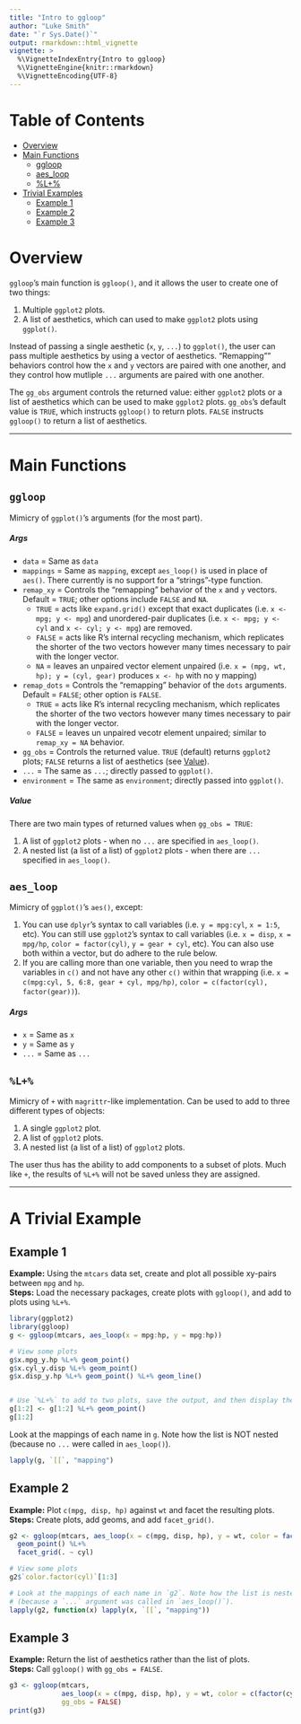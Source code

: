```yaml
---
title: "Intro to ggloop"
author: "Luke Smith"
date: "`r Sys.Date()`"
output: rmarkdown::html_vignette
vignette: >
  %\VignetteIndexEntry{Intro to ggloop}
  %\VignetteEngine{knitr::rmarkdown}
  %\VignetteEncoding{UTF-8}
---
```


# Table of Contents

* [Overview](#overview)
* [Main Functions](#main-functions)
    * [ggloop](#ggloop)
    * [aes_loop](#aes_loop)
    * [%L+%](#l)
* [Trivial Examples](#trivial-examples)
    * [Example 1](#example-1)
    * [Example 2](#example-2)
    * [Example 3](#example-3)

# Overview

`ggloop`'s main function is `ggloop()`, and it allows the user to create one of two things:

1. Multiple `ggplot2` plots.
2. A list of aesthetics, which can used to make `ggplot2` plots using `ggplot()`.

Instead of passing a single aesthetic (`x`, `y`, `...`) to `ggplot()`, the user can pass multiple aesthetics by using a vector of aesthetics. "Remapping"" behaviors control how the `x` and `y` vectors are paired with one another, and they control how mutliple `...` arguments are paired with
one another.

The `gg_obs` argument controls the returned value: either `ggplot2` plots or a list of aesthetics which can be used to make `ggplot2` plots. `gg_obs`'s default value is `TRUE`, which instructs `ggloop()` to return plots. `FALSE` instructs `ggloop()` to return a list of aesthetics.

---

# Main Functions

## `ggloop`

Mimicry of `ggplot()`'s arguments (for the most part).

##### Args  

* `data` = Same as `data`
* `mappings` = Same as `mapping`, except `aes_loop()` is used in place of `aes()`. There currently is no support for a "strings"-type function.
* `remap_xy` = Controls the "remapping" behavior of the `x` and `y` vectors. Default = `TRUE`; other options include `FALSE` and `NA`.
    + `TRUE` = acts like `expand.grid()` except that exact duplicates (i.e. `x <- mpg; y <- mpg`) and unordered-pair duplicates (i.e. `x <- mpg; y <- cyl` and `x <- cyl; y <- mpg`) are removed.
    + `FALSE` = acts like R's internal recycling mechanism, which replicates the shorter of the two vectors however many times necessary to pair with the longer vector.
    + `NA` = leaves an unpaired vector element unpaired (i.e. `x = (mpg, wt, hp); y = (cyl, gear)` produces `x <- hp` with no y mapping)
* `remap_dots` = Controls the "remapping" behavior of the `dots` arguments. Default = `FALSE`; other option is `FALSE`.
    + `TRUE` = acts like R's internal recycling mechanism, which replicates the shorter of the two vectors however many times necessary to pair with the longer vector.
    + `FALSE` = leaves un unpaired vecotr element unpaired; similar to `remap_xy = NA` behavior.
* `gg_obs` = Controls the returned value. `TRUE` (default) returns `ggplot2` plots; `FALSE` returns a list of aesthetics (see [Value](#value)).
* `...` = The same as `...`; directly passed to `ggplot()`.
* `environment` = The same as `environment`; directly passed into `ggplot()`.

##### Value

There are two main types of returned values when `gg_obs = TRUE`:

  1. A list of `ggplot2` plots - when no `...` are specified in `aes_loop()`.
  2. A nested list (a list of a list) of `ggplot2` plots - when there are `...` specified in `aes_loop()`.

## `aes_loop`

Mimicry of `ggplot()`'s `aes()`, except:

  1. You can use `dplyr`'s syntax to call variables (i.e. `y = mpg:cyl`, `x = 1:5`, etc). You can still use `ggplot2`'s syntax to call variables (i.e. `x = disp`, `x = mpg/hp`, `color = factor(cyl)`, `y = gear + cyl`, etc). You can also use both within a vector, but do adhere to the rule below.
  2. If you are calling more than one variable, then you need to wrap the variables in `c()` and not have any other `c()` within that wrapping (i.e. `x = c(mpg:cyl, 5, 6:8, gear + cyl, mpg/hp)`, `color = c(factor(cyl), factor(gear))`).

##### Args

* `x` = Same as `x`
* `y` = Same as `y`
* `...` = Same as `...`

## `%L+%`

Mimicry of `+` with `magrittr`-like implementation. Can be used to add to three different types of objects:

  1. A single `ggplot2` plot.
  2. A list of `ggplot2` plots.
  3. A nested list (a list of a list) of `ggplot2` plots.
  
The user thus has the ability to add components to a subset of plots. Much like `+`, the results of `%L+%` will not be saved unless they are assigned.


---

# A Trivial Example

## Example 1

**Example:** Using the `mtcars` data set, create and plot all possible xy-pairs between `mpg` and `hp`.  
**Steps:** Load the necessary packages, create plots with `ggloop()`, and add to plots using `%L+%`.

```r
library(ggplot2)
library(ggloop)
g <- ggloop(mtcars, aes_loop(x = mpg:hp, y = mpg:hp))

# View some plots
g$x.mpg_y.hp %L+% geom_point()
g$x.cyl_y.disp %L+% geom_point()
g$x.disp_y.hp %L+% geom_point() %L+% geom_line()


# Use `%L+%` to add to two plots, save the output, and then display the results.
g[1:2] <- g[1:2] %L+% geom_point()
g[1:2]
```

Look at the mappings of each name in `g`. Note how the list is NOT nested (because no `...` were called in `aes_loop()`).
```r
lapply(g, `[[`, "mapping")
```

## Example 2

**Example:** Plot `c(mpg, disp, hp)` against `wt` and facet the resulting plots.  
**Steps:** Create plots, add geoms, and add `facet_grid()`.  

```r
g2 <- ggloop(mtcars, aes_loop(x = c(mpg, disp, hp), y = wt, color = factor(cyl))) %L+%
  geom_point() %L+%
  facet_grid(. ~ cyl)

# View some plots
g2$`color.factor(cyl)`[1:3]

# Look at the mappings of each name in `g2`. Note how the list is nested
# (because a `...` argument was called in `aes_loop()`).
lapply(g2, function(x) lapply(x, `[[`, "mapping"))
```

## Example 3

**Example:** Return the list of aesthetics rather than the list of plots.  
**Steps:** Call `ggloop()` with `gg_obs = FALSE`.

```r
g3 <- ggloop(mtcars,
             aes_loop(x = c(mpg, disp, hp), y = wt, color = c(factor(cyl), factor(gear))), 
             gg_obs = FALSE)
print(g3)
```
